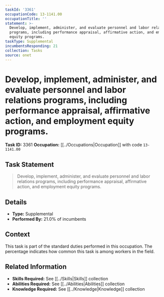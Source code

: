 ```yaml
---
taskId: '3361'
occupationCode: 13-1141.00
occupationTitle: ''
statement: >-
  Develop, implement, administer, and evaluate personnel and labor relations
  programs, including performance appraisal, affirmative action, and employment
  equity programs.
taskType: Supplemental
incumbentsResponding: 21
collection: Tasks
source: onet
---
```

# Develop, implement, administer, and evaluate personnel and labor relations programs, including performance appraisal, affirmative action, and employment equity programs.

**Task ID:** 3361
**Occupation:** [[../Occupations|Occupation]] with code `13-1141.00`

## Task Statement

> Develop, implement, administer, and evaluate personnel and labor relations programs, including performance appraisal, affirmative action, and employment equity programs.

## Details

- **Type:** Supplemental
- **Performed By:** 21.0% of incumbents

## Context

This task is part of the standard duties performed in this occupation. The percentage indicates how common this task is among workers in the field.

## Related Information

- **Skills Required:** See [[../Skills|Skills]] collection
- **Abilities Required:** See [[../Abilities|Abilities]] collection
- **Knowledge Required:** See [[../Knowledge|Knowledge]] collection
